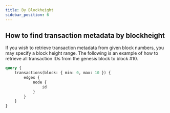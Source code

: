 ```yaml
---
title: By Blockheight
sidebar_position: 6
---
```


## How to find transaction metadata by blockheight

If you wish to retrieve transaction metadata from given block numbers, you may specify a block height range. The following is an example of how to retrieve all transaction IDs from the genesis block to block #10.

```graphql
query {
    transactions(block: { min: 0, max: 10 }) {
        edges {
            node {
                id
            }
        }
    }
}
```